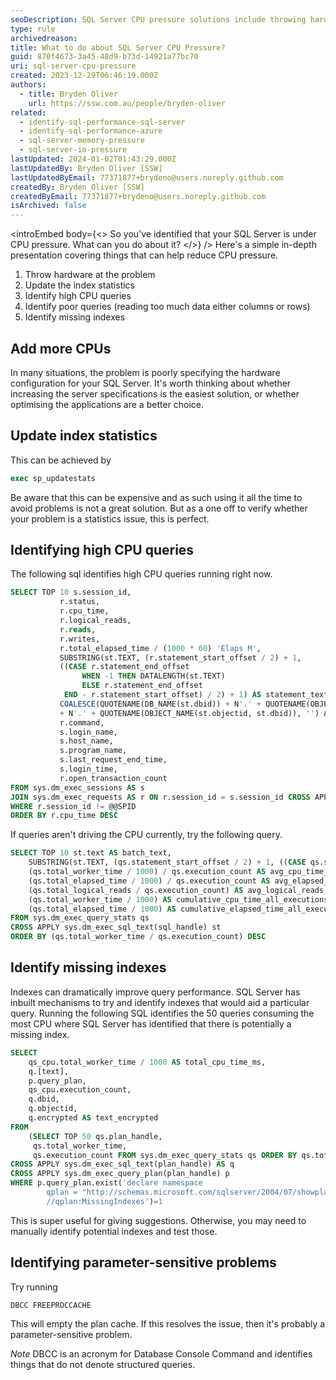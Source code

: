 ```yaml
---
seoDescription: SQL Server CPU pressure solutions include throwing hardware at the problem, updating index statistics, identifying high and poor-performing queries, and adding missing indexes.
type: rule
archivedreason:
title: What to do about SQL Server CPU Pressure?
guid: 870f4673-3a45-48d9-b73d-14921a77bc70
uri: sql-server-cpu-pressure
created: 2023-12-29T06:46:19.000Z
authors:
  - title: Bryden Oliver
    url: https://ssw.com.au/people/bryden-oliver
related:
  - identify-sql-performance-sql-server
  - identify-sql-performance-azure
  - sql-server-memory-pressure
  - sql-server-io-pressure
lastUpdated: 2024-01-02T01:43:29.000Z
lastUpdatedBy: Bryden Oliver [SSW]
lastUpdatedByEmail: 77371877+brydeno@users.noreply.github.com
createdBy: Bryden Oliver [SSW]
createdByEmail: 77371877+brydeno@users.noreply.github.com
isArchived: false
---
```


<introEmbed
  body={<>
So you've identified that your SQL Server is under CPU pressure. What can you do about it?
  </>}
/>
Here's a simple in-depth presentation covering things that can help reduce CPU pressure.

1. Throw hardware at the problem
2. Update the index statistics
3. Identify high CPU queries
4. Identify poor queries (reading too much data either columns or rows)
5. Identify missing indexes

## Add more CPUs

In many situations, the problem is poorly specifying the hardware configuration for your SQL Server. It's worth thinking about whether increasing the server specifications is the easiest solution, or whether optimising the applications are a better choice.

## Update index statistics

This can be achieved by

```sql
exec sp_updatestats
```

Be aware that this can be expensive and as such using it all the time to avoid problems is not a great solution. But as a one off to verify whether your problem is a statistics issue, this is perfect.

## Identifying high CPU queries

The following sql identifies high CPU queries running right now.

```sql
SELECT TOP 10 s.session_id,
           r.status,
           r.cpu_time,
           r.logical_reads,
           r.reads,
           r.writes,
           r.total_elapsed_time / (1000 * 60) 'Elaps M',
           SUBSTRING(st.TEXT, (r.statement_start_offset / 2) + 1,
           ((CASE r.statement_end_offset
                WHEN -1 THEN DATALENGTH(st.TEXT)
                ELSE r.statement_end_offset
            END - r.statement_start_offset) / 2) + 1) AS statement_text,
           COALESCE(QUOTENAME(DB_NAME(st.dbid)) + N'.' + QUOTENAME(OBJECT_SCHEMA_NAME(st.objectid, st.dbid))
           + N'.' + QUOTENAME(OBJECT_NAME(st.objectid, st.dbid)), '') AS command_text,
           r.command,
           s.login_name,
           s.host_name,
           s.program_name,
           s.last_request_end_time,
           s.login_time,
           r.open_transaction_count
FROM sys.dm_exec_sessions AS s
JOIN sys.dm_exec_requests AS r ON r.session_id = s.session_id CROSS APPLY sys.Dm_exec_sql_text(r.sql_handle) AS st
WHERE r.session_id != @@SPID
ORDER BY r.cpu_time DESC
```

If queries aren't driving the CPU currently, try the following query.

```sql
SELECT TOP 10 st.text AS batch_text,
    SUBSTRING(st.TEXT, (qs.statement_start_offset / 2) + 1, ((CASE qs.statement_end_offset WHEN - 1 THEN DATALENGTH(st.TEXT) ELSE qs.statement_end_offset END - qs.statement_start_offset) / 2) + 1) AS statement_text,
    (qs.total_worker_time / 1000) / qs.execution_count AS avg_cpu_time_ms,
    (qs.total_elapsed_time / 1000) / qs.execution_count AS avg_elapsed_time_ms,
    (qs.total_logical_reads / qs.execution_count) AS avg_logical_reads,
    (qs.total_worker_time / 1000) AS cumulative_cpu_time_all_executions_ms,
    (qs.total_elapsed_time / 1000) AS cumulative_elapsed_time_all_executions_ms
FROM sys.dm_exec_query_stats qs
CROSS APPLY sys.dm_exec_sql_text(sql_handle) st
ORDER BY (qs.total_worker_time / qs.execution_count) DESC
```

## Identify missing indexes

Indexes can dramatically improve query performance. SQL Server has inbuilt mechanisms to try and identify indexes that would aid a particular query. Running the following SQL identifies the 50 queries consuming the most CPU where SQL Server has identified that there is potentially a missing index.

```sql
SELECT
    qs_cpu.total_worker_time / 1000 AS total_cpu_time_ms,
    q.[text],
    p.query_plan,
    qs_cpu.execution_count,
    q.dbid,
    q.objectid,
    q.encrypted AS text_encrypted
FROM
    (SELECT TOP 50 qs.plan_handle,
     qs.total_worker_time,
     qs.execution_count FROM sys.dm_exec_query_stats qs ORDER BY qs.total_worker_time DESC) AS qs_cpu
CROSS APPLY sys.dm_exec_sql_text(plan_handle) AS q
CROSS APPLY sys.dm_exec_query_plan(plan_handle) p
WHERE p.query_plan.exist('declare namespace
        qplan = "http://schemas.microsoft.com/sqlserver/2004/07/showplan";
        //qplan:MissingIndexes')=1
```

This is super useful for giving suggestions. Otherwise, you may need to manually identify potential indexes and test those.

<youtubeEmbed url="https://youtu.be/l18ltcOVN4I?si=Ejf0sGKECfuqFw2L" description="" />

## Identifying parameter-sensitive problems

Try running

```sql
DBCC FREEPROCCACHE
```

This will empty the plan cache. If this resolves the issue, then it's probably a parameter-sensitive problem.

_Note_ DBCC is an acronym for Database Console Command and identifies things that do not denote structured queries.
